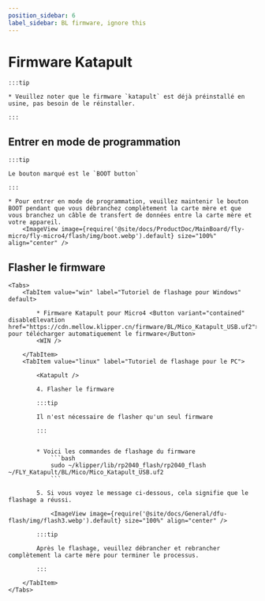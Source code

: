 ```yaml
---
position_sidebar: 6
label_sidebar: BL firmware, ignore this
---
```







# Firmware Katapult

    :::tip

    * Veuillez noter que le firmware `katapult` est déjà préinstallé en usine, pas besoin de le réinstaller.

    :::

## Entrer en mode de programmation

    :::tip

    Le bouton marqué est le `BOOT button`

    :::

    * Pour entrer en mode de programmation, veuillez maintenir le bouton BOOT pendant que vous débranchez complètement la carte mère et que vous branchez un câble de transfert de données entre la carte mère et votre appareil.
        <ImageView image={require('@site/docs/ProductDoc/MainBoard/fly-micro/fly-micro4/flash/img/boot.webp').default} size="100%" align="center" />

## Flasher le firmware
    <Tabs>
        <TabItem value="win" label="Tutoriel de flashage pour Windows" default>

            * Firmware Katapult pour Micro4 <Button variant="contained" disableElevation href="https://cdn.mellow.klipper.cn/firmware/BL/Mico_Katapult_USB.uf2">Cliquez pour télécharger automatiquement le firmware</Button>
            <WIN />
            
        </TabItem>
        <TabItem value="linux" label="Tutoriel de flashage pour le PC">

            <Katapult />

            4. Flasher le firmware

            :::tip

            Il n'est nécessaire de flasher qu'un seul firmware

            :::


            * Voici les commandes de flashage du firmware
                ```bash
                sudo ~/klipper/lib/rp2040_flash/rp2040_flash ~/FLY_Katapult/BL/Mico/Mico_Katapult_USB.uf2
                ```

            5. Si vous voyez le message ci-dessous, cela signifie que le flashage a réussi.

                <ImageView image={require('@site/docs/General/dfu-flash/img/flash3.webp').default} size="100%" align="center" />

            :::tip

            Après le flashage, veuillez débrancher et rebrancher complètement la carte mère pour terminer le processus.

            :::

        </TabItem>
    </Tabs>
